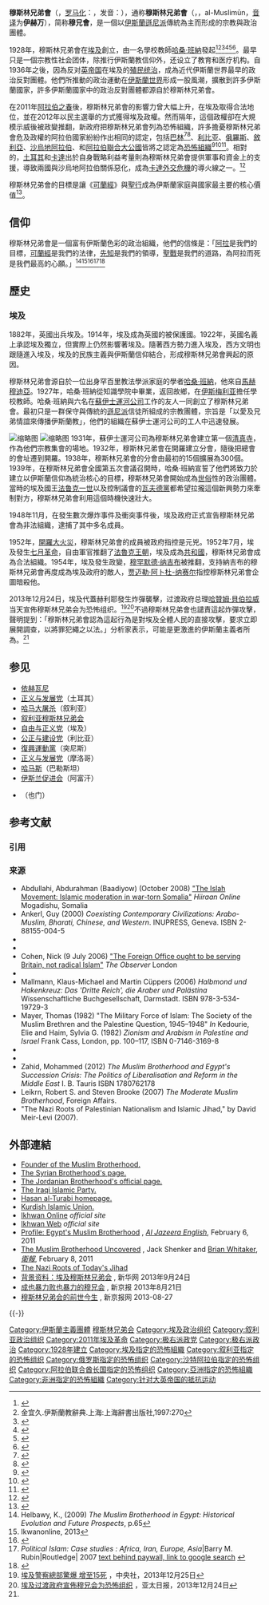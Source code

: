 {{Multiple issues |
{{expand|time=2014-04-08T06:12:44+00:00}}
{{update|time=2014-04-08T06:12:44+00:00}}
{{expert|time=2014-08-04}}
}}
{{Infobox Political party
| party_name = 穆斯林兄弟會
| name_native = {{rtl-lang|ar|الإخوان المسلمون/المسلمين}}
| logo = [[File:Muslim_Brotherhood_Logo.png|120px]]
| colorcode = #009900
| 创始人 = [[哈桑·巴纳|哈桑·巴纳]]
| leader1_title  = 總導師
| leader1_name  = [[穆罕默德·巴迪亚|穆罕默德·巴迪亚]]
| chairman =
| spokesperson ={{le|杰哈德·哈达德|Gehad el-Haddad}}
| foundation = 1928年 <br />[[埃及|埃及]][[伊斯梅利亚|伊斯梅利亚]]
| ideology = [[逊尼派|逊尼派]][[伊斯兰主义|伊斯兰主义]]（[[庫特布主義|庫特布主義]]）<br />[[苏菲主义|苏菲主义]]<br />[[社会保守主义|社会保守主义]]<br />[[保守主义#宗教保守主義|宗教保守主义]]<br />[[反共主义|反共主义]]
|position = [[右翼|右翼]]至[[极右翼|极右翼]]<ref>{{Cite web |url=http://english.alarabiya.net/en/views/news/middle-east/2013/05/01/The-Muslim-Brotherhood-s-right-wing-politics-game.html |title=存档副本 |accessdate=2017-11-18 |archive-date=2017-10-19 |archive-url=https://web.archive.org/web/20171019204753/http://english.alarabiya.net/en/views/news/middle-east/2013/05/01/The-Muslim-Brotherhood-s-right-wing-politics-game.html |dead-url=no }}</ref><ref>{{Cite web |url=http://www.motherjones.com/politics/2011/02/what-is-the-muslim-brotherhood/2/ |title=存档副本 |accessdate=2017-11-18 |archive-date=2017-10-19 |archive-url=https://web.archive.org/web/20171019144842/http://www.motherjones.com/politics/2011/02/what-is-the-muslim-brotherhood/2/ |dead-url=no }}</ref> 
| headquarters = [[埃及|埃及]][[开罗|开罗]]
| international =
|website = [http://www.ikhwanonline.com/ www.ikhwanonline.com]<br />[http://www.ikhwanweb.com www.ikhwanweb.com]
}}
{{Islam}}

'''穆斯林兄弟會'''（{{lang-ar|الإخوان المسلمين}}，[[罗马化|罗马化]]：{{transl|ar|DIN|al-ʾIḫwān al-Muslimīn}}，发音：{{IPA|/elʔexˈwæːn elmosleˈmiːn/|IPA}}），通称'''穆斯林兄弟會'''（{{lang|ar|الإخوان}}，{{lang|en|al-ikhwān}}，al-Muslimūn，[[音译|音译]]为'''伊赫万'''），简称'''穆兄會'''，是一個以[[伊斯蘭|伊斯蘭]][[遜尼派|遜尼派]]傳統為主而形成的宗教與政治團體。

1928年，穆斯林兄弟會在[[埃及|埃及]]創立，由一名學校教師[[哈桑·班納|哈桑·班納]]發起<ref>{{cite news | title=後穆巴拉克時代 穆斯林兄弟會受關注 | url=http://mag.udn.com/mag/world/storypage.jsp?f_MAIN_ID=235&f_SUB_ID=4877&f_ART_ID=300681 | author=楊仁賢 | publisher=聯合報 | location=台北 | date=2011-02-09 | accessdate=2013-08-03 | archive-date=2013-12-24 | archive-url=https://web.archive.org/web/20131224111147/http://mag.udn.com/mag/world/storypage.jsp?f_MAIN_ID=235&f_SUB_ID=4877&f_ART_ID=300681 | dead-url=no }}</ref><ref> 金宜久.伊斯蘭教辭典.上海:上海辭書出版社,1997:270</ref><ref name="BorgesonValeri2009">{{cite book|author1=Kevin Borgeson|author2=Robin Valeri|title=Terrorism in America|url=https://books.google.com/books?id=pERPR9lbHagC&pg=PA23|accessdate=9 December 2012|date=9 July 2009|publisher=Jones and Bartlett Learning|isbn=978-0-7637-5524-9|page=23|archive-date=2015-09-05|archive-url=https://web.archive.org/web/20150905164027/https://books.google.com/books?id=pERPR9lbHagC&pg=PA23|dead-url=no}}</ref><ref>{{cite web|url=http://www.metransparent.com/old/texts/amin_el_mahdi_the_muslim_brotherhood_and_the_egyptian_state.htm|title=The Muslim Brotherhood and the Egyptian State in the Balance of Democracy|publisher=Metransparent|accessdate=28 November 2012|archive-url=https://web.archive.org/web/20131005013924/http://www.metransparent.com/old/texts/amin_el_mahdi_the_muslim_brotherhood_and_the_egyptian_state.htm|archive-date=2013-10-05|dead-url=yes}}</ref><ref>{{cite web|url=http://www.aina.org/news/2007070595517.htm|title=Islamic Terrorism's Links To Nazi Fascism|publisher=Aina|date=5 July 2007|accessdate=28 November 2012|archive-date=2015-09-20|archive-url=https://web.archive.org/web/20150920224602/http://www.aina.org/news/2007070595517.htm|dead-url=no}}</ref><ref>{{cite web|url=http://old.post-gazette.com/pg/12022/1204878-373-0.stm|title=Egypt's Muslim Brotherhood is not to be trusted|publisher=Old Post-gazette|date=22 January 2012|accessdate=28 November 2012|archive-date=2015-09-04|archive-url=https://web.archive.org/web/20150904004042/http://old.post-gazette.com/pg/12022/1204878-373-0.stm|dead-url=no}}</ref>。最早只是一個宗教性社会团体，除推行伊斯蘭教信仰外，还设立了教育和医疗机构。自1936年之後，因為反对[[英帝国|英帝国]]在埃及的[[殖民统治|殖民统治]]，成為近代伊斯蘭世界最早的政治反對團體。他們所推動的政治運動在[[伊斯蘭世界|伊斯蘭世界]]形成一股風潮，擴散到許多伊斯蘭國家，許多伊斯蘭國家中的政治反對團體都源自於穆斯林兄弟會。

在2011年[[阿拉伯之春|阿拉伯之春]]後，穆斯林兄弟會的影響力曾大幅上升，在埃及取得合法地位，並在2012年以民主選舉的方式獲得埃及政權。然而隔年，這個政權卻在大規模示威後被政變推翻，新政府把穆斯林兄弟會列為恐怖組織，許多擔憂穆斯林兄弟會危及政權的阿拉伯國家紛紛作出相同的認定，包括[[巴林|巴林]]<ref>{{cite web|url=http://www.bna.bh/portal/en/news/609752|title=Bahrain News Agency - Bahrain backs Saudi Arabia, UAE, Foreign Minister says|publisher=|accessdate=3 November 2014|archive-date=2014-10-06|archive-url=https://web.archive.org/web/20141006074045/http://www.bna.bh/portal/en/news/609752|dead-url=no}}</ref><ref>{{cite web|url=http://www.aa.com.tr/en/news/304220--bahrain-fm-reiterates-stance-on-muslim-brotherhood|title=Bahrain FM reiterates stance on Muslim Brotherhood|author=Anadolu Ajansı (c) 2011|publisher=|accessdate=3 November 2014|archive-date=2014-10-06|archive-url=https://web.archive.org/web/20141006114639/http://www.aa.com.tr/en/news/304220--bahrain-fm-reiterates-stance-on-muslim-brotherhood|dead-url=no}}</ref>、[[利比亚|利比亚]]、[[俄羅斯|俄羅斯]]、[[敘利亞|敘利亞]]、[[沙烏地阿拉伯|沙烏地阿拉伯]]、和[[阿拉伯聯合大公國|阿拉伯聯合大公國]]皆將之認定為[[恐怖組織|恐怖組織]]<ref name="base.consultant.ru">{{cite web|url=http://base.consultant.ru/cons/cgi/online.cgi?req=doc;base=EXP;n=257852|title=Resolution of the State Duma, 2 December 2003 N 3624-III GD "on the Application of the State Duma of the Russian Federation" on the suppression of the activities of terrorist organizations on the territory of the Russian Federation|publisher=Consultant Plus|language=ru|access-date=2015-08-25|archive-url=https://web.archive.org/web/20160101081242/http://base.consultant.ru/cons/cgi/online.cgi?req=doc%3Bbase%3DEXP%3Bn%3D257852|archive-date=2016-01-01|dead-url=yes}}</ref><ref>{{cite web|url=http://www.bbc.com/news/world-middle-east-26487092?print=true|title=Saudi Arabia declares Muslim Brotherhood 'terrorist group'|accessdate=7 March 2014|publisher=BBC|archive-date=2015-08-22|archive-url=https://web.archive.org/web/20150822111017/http://www.bbc.com/news/world-middle-east-26487092?print=true|dead-url=no}}</ref><ref name="Alaa Shahine and Glen Carey, Bloomberg News">{{cite news|url=http://www.bloomberg.com/news/2014-03-09/u-a-e-supports-saudi-arabia-against-qatar-backed-brotherhood.html?cmpid=yhoo|author=Alaa Shahine and Glen Carey, Bloomberg News|publisher=Bloomberg News|title=U.A.E. Supports Saudi Arabia Against Qatar-Backed Brotherhood|accessdate=9 March 2014|date=9 March 2014|archive-date=2014-10-06|archive-url=https://web.archive.org/web/20141006195030/http://www.bloomberg.com/news/2014-03-09/u-a-e-supports-saudi-arabia-against-qatar-backed-brotherhood.html?cmpid=yhoo|dead-url=no}}</ref>。相對的，[[土耳其|土耳其]]和[[卡塔尔|卡達]]出於自身戰略利益考量則為穆斯林兄弟會提供軍事和資金上的支援，導致兩國與沙烏地阿拉伯關係惡化，成為[[2017年卡達外交危機|卡達外交危機]]的導火線之一。<ref>{{Cite web|title=Why Turkey Chose Qatar|url=https://nationalinterest.org/feature/pakistans-support-the-haqqani-network-undermining-us-21300|accessdate=2021-03-22|date=2017-06-25|last=Aykan Erdemir|first=Merve Tahiroglu|work=The National Interest|language=en|archive-date=2021-02-24|archive-url=https://web.archive.org/web/20210224235102/https://nationalinterest.org/feature/pakistans-support-the-haqqani-network-undermining-us-21300|dead-url=no}}</ref>

穆斯林兄弟會的目標是讓《[[可蘭經|可蘭經]]》與[[聖行|聖行]]成為伊斯蘭家庭與國家最主要的核心價值<ref name=Kull>{{cite book|last=Kull|first=Steven|title=Feeling Betrayed: The Roots of Muslim Anger at America|year=2011|publisher=Brookings Institution Press|page=167|url=https://books.google.com/books?id=fMO9cHm9rpwC&pg=PA167&lpg=PA167&dq=sole+reference+point+for+...ordering+the+life+of+the+Muslim+family,+individual,+community+...+and+state+muslim+brotherhood&source=bl&ots=UXcJ6V_4jU&sig=6gYPlE3DCTW9RC0tW2ab_Eqb9Qk&hl=en&sa=X&ei=5og9U7juLNL62gX41YGADw&ved=0CFYQ6AEwBg#v=onepage&q=sole%20reference%20point%20for%20...ordering%20the%20life%20of%20the%20Muslim%20family%2C%20individual%2C%20community%20...%20and%20state%20muslim%20brotherhood&f=false|quote=The Muslim Brotherhood's stated goal has been to instill the Quran and sunnah as the `sole reference point for ... ordering the life of the Muslim family, individual, community ... and state.`|access-date=2015-08-25|archive-date=2017-10-11|archive-url=https://web.archive.org/web/20171011081625/https://books.google.com/books?id=fMO9cHm9rpwC#v=onepage&q=sole%20reference%20point%20for%20...ordering%20the%20life%20of%20the%20Muslim%20family%2C%20individual%2C%20community%20...%20and%20state%20muslim%20brotherhood&f=false|dead-url=no}}</ref>。

==信仰==
穆斯林兄弟會是一個富有伊斯蘭色彩的政治組織，他們的信條是：「[[阿拉|阿拉]]是我們的目標，[[可蘭經|可蘭經]]是我們的法律，[[穆罕默德|先知]]是我們的領導，[[聖戰|聖戰]]是我們的道路，為阿拉而死是我們最高的心願。」<ref name=helbawy-65>Helbawy, K., (2009) ''The Muslim Brotherhood in Egypt: Historical Evolution and Future Prospects'', p.65</ref><ref name=ikwanonline-2013>Ikwanonline, 2013</ref><ref name=yusuf-2013>{{cite journal|last1=Yusuf|first1=Khalil|title=Does the Muslim Brotherhood still have a role to play in Egypt's revolutionary politics?|journal=memo: middle east monitor|date=19 December 2013|url=https://www.middleeastmonitor.com/articles/africa/8888-does-the-muslim-brotherhood-still-have-a-role-to-play-in-egypts-revolutionary-politics|accessdate=22 April 2015|archive-date=2016-03-04|archive-url=https://web.archive.org/web/20160304121508/https://www.middleeastmonitor.com/articles/africa/8888-does-the-muslim-brotherhood-still-have-a-role-to-play-in-egypts-revolutionary-politics|dead-url=no}}</ref><ref>''Political Islam: Case studies : Africa, Iran, Europe, Asia''|Barry M. Rubin|Routledge| 2007 [https://www.google.com/search?q=%22Allah+is+our+objective.+The+Prophet+is+our+leader.+The+Qur%27an+is+our+law.&ie=utf-8&oe=utf-8&aq=t&rls=org.mozilla:en-US:official&client=firefox-a&channel=sb#channel=sb&q=%22Barry+M.+Rubin%22+brotherhood+Allah+is+our+objective.+The+Prophet+is+our+leader.+The+Quran+is+our+law.&rls=org.mozilla:en-US:official&tbm=bks text behind paywall, link to google search] {{Wayback|url=https://www.google.com/search?q=%22Allah+is+our+objective.+The+Prophet+is+our+leader.+The+Qur%27an+is+our+law.&ie=utf-8&oe=utf-8&aq=t&rls=org.mozilla:en-US:official&client=firefox-a&channel=sb#channel=sb&q=%22Barry+M.+Rubin%22+brotherhood+Allah+is+our+objective.+The+Prophet+is+our+leader.+The+Quran+is+our+law.&rls=org.mozilla:en-US:official&tbm=bks |date=20160205185545 }}</ref><ref>{{cite web|url=http://online.wsj.com/news/articles/SB10001424052748704132204576136590964621006|title='The Quran Is Our Law; Jihad Is Our Way'|author=Ayaan Hirsi Ali|date=18 February 2011|work=WSJ|accessdate=3 November 2014|archive-date=2014-02-19|archive-url=https://web.archive.org/web/20140219165807/http://online.wsj.com/news/articles/SB10001424052748704132204576136590964621006|dead-url=no}}</ref>

==歷史==
===埃及===
1882年，英國出兵埃及。1914年，埃及成為英國的被保護國。1922年，英國名義上承認埃及獨立，但實際上仍然影響著埃及。隨著西方勢力進入埃及，西方文明也跟隨進入埃及，埃及的民族主義與伊斯蘭信仰結合，形成穆斯林兄弟會興起的原因。

穆斯林兄弟會源自於一位出身罕百里教法學派家庭的學者[[哈桑·班納|哈桑·班納]]，他來自[[馬赫穆迪亞_(埃及)|馬赫穆迪亞]]。1927年，哈桑·班納從知識學院中畢業，返回故鄉，在[[伊斯梅利亚|伊斯梅利亚]]擔任學校教師。哈桑·班納與六名在[[蘇伊士運河公司|蘇伊士運河公司]]工作的友人一同創立了穆斯林兄弟會。最初只是一群保守與傳統的[[遜尼派|遜尼派]]信徒所組成的宗教團體，宗旨是「以愛及兄弟情誼來傳播伊斯蘭教」，他們的組織在蘇伊士運河公司的工人中迅速發展。

[[File:A2007.jpg|缩略图]]
[[File:After_burning_the_Muslim_brotherhood_stage_in_front_of_the_mosque_2.jpg|缩略图]]
1931年，蘇伊士運河公司為穆斯林兄弟會建立第一個[[清真寺|清真寺]]，作為他們宗教集會的場地。1932年，穆斯林兄弟會在開羅建立分會，隨後把總會的會址遷到開羅。1938年，穆斯林兄弟會的分會由最初的15個擴展為300個。1939年，在穆斯林兄弟會全國第五次會議召開時，哈桑·班納宣誓了他們將致力於建立以伊斯蘭信仰為統治核心的目標，穆斯林兄弟會開始成為[[世俗|世俗]]性的政治團體。當時的埃及國王[[法鲁克一世|法鲁克一世]]以及控制議會的[[瓦夫德黨|瓦夫德黨]]都希望拉攏這個新興勢力來牽制對方，穆斯林兄弟會利用這個時機快速壯大。

1948年11月，在發生數次爆炸事件及衝突事件後，埃及政府正式宣告穆斯林兄弟會為非法組織，逮捕了其中多名成員。

1952年，[[開羅大火災|開羅大火災]]，穆斯林兄弟會的成員被政府指控是元兇。1952年7月，埃及發生[[埃及七月革命|七月革命]]，自由軍官推翻了[[法魯克王朝|法魯克王朝]]，埃及成為[[共和國|共和國]]，穆斯林兄弟會成為合法組織。1954年，埃及發生政變，[[穆罕默德·纳吉布|穆罕默德·纳吉布]]被推翻，支持納吉布的穆斯林兄弟會再度成為埃及政府的敵人，[[贾迈勒·阿卜杜-纳赛尔|贾迈勒·阿卜杜-纳赛尔]]指控穆斯林兄弟會企圖暗殺他。

2013年12月24日，埃及代蓋赫利耶發生炸彈襲擊，过渡政府总理[[哈贊姆·貝伯拉威|哈贊姆·貝伯拉威]]当天宣佈穆斯林兄弟会为恐怖组织。<ref name="#1">[http://www.cna.com.tw/news/firstnews/201312250002-1.aspx 埃及警察總部驚爆 增至15死] {{Wayback|url=http://www.cna.com.tw/news/firstnews/201312250002-1.aspx |date=20131228014036 }}，中央社，2013年12月25日</ref><ref>[http://www.apdnews.com/news/56968.html 埃及过渡政府宣佈穆兄会为恐怖组织] {{Wayback|url=http://www.apdnews.com/news/56968.html |date=20131224110243 }}，亚太日报，2013年12月24日</ref>不過穆斯林兄弟會也譴責這起炸彈攻擊，聲明提到：「穆斯林兄弟會認為這起行為是對埃及全體人民的直接攻擊，要求立即展開調查，以將罪犯繩之以法。」分析家表示，可能是更激進的伊斯蘭主義者所為。<ref name="#1"/>
<!-- 
一、宪政时期的埃及穆斯林兄弟会（1928—1952年）
1922年英国迫于当时的压力，在形式上，承认了埃及的独立。紧随其后，1923年法鲁克国王颁布埃及王国宪法，宪法规定埃及实行君主立宪政体，成立议会和政府，自此埃及进入宪政时期，直到1952年革命的爆发。有关埃及穆斯林兄弟会（下文简称穆兄会）建立的原因，我们可以从埃及穆兄会创建者哈桑•班纳的著作——《昔日：伊斯兰世界复兴的方向》中找到答案。在这本书中，哈桑•班纳歌颂了伊斯兰教的尽善尽美，指出“穆斯林兄弟会的崛起是由于英国在埃及的存在，当时的阿拉伯人和穆斯林没有地位和尊严，外国人把欧洲的洋酒、剧院、歌舞厅、娱乐等一切罪恶带入埃及，这一切都侵蚀着埃及人的精神生活。” 班纳宣称只有伊斯兰教才能拯救埃及，伊斯兰教提供了一整套完整的解决方案。1928年班纳在伊斯梅利亚和6个志同道合的朋友一起创立了穆斯林兄弟会。兄弟会的纲领性口号是：“安拉是我们的目标，《古兰经》是我们的宪法，使者是我们的领袖，圣战是我们的道路，为主而战是我们最崇高的愿望。” 
穆斯林兄弟会成立之初主要致力于宣教和发展自己的组织，1931年穆兄会建立了它的第一座清真市。20世纪30年代的埃及，世俗民族主义势力与保皇势力进行进行激烈的斗争。班纳认为这一时期，穆兄会应该明哲保身，主要目标不在于角逐政治，而应集中力量发展自己的组织。从穆兄会1932年把总部迁到开罗到1938年，穆兄会的支部由最初的15个，增加到300个，该组织能迅速地发展得益于班纳的正确抉择。1939年对穆兄会来说是具有转折意义的一年，在这一年，穆兄会“五大”召开，班纳对穆兄会追求的伊斯兰政治首次进行了阐述，穆兄会有了明确的政治目标。在20世纪40年代，穆兄会的发展进入了一个全新阶段，开始为建立伊斯兰统治的目标而奋斗。为了实现这一终极目标，穆兄会在夹缝中求生存，积极与各方势力合作。“没有永远的朋友，也没有永久的敌人，只有永恒的利益”，这句话来描述当时的穆兄会最为恰当不过。这时期穆兄会与法鲁克国王、华夫脱党之间是相互利用，而法鲁克国王和华夫脱党为了牵制对方，极力拉拢穆兄会，因此，穆兄会则利用他们之间的斗争赢得了有限的生存空间。
在40年代，穆兄会也想通过走议会的道路，实现建立伊斯兰统治的目标，但由于种种原因，穆兄会进行了两次参选，都没能够进入议会，这一时期通过议会途径实现伊斯兰统治是行不通的。此时穆兄会的暴力倾向也有所增长，他们到处袭击英军，号召埃及人民反抗英军，法鲁克国王迫于英国压力，对其进行压制。特别是第一次中东战争的失败，穆兄会公开指责埃及当局政府腐败无能，并采用暴力恐怖手段打击法鲁克王朝。最终，当局于1948年宣布取缔穆斯林兄弟会，并逮捕大量成员。穆兄会有些成员采取了报复性的手段，暗杀了当时的政府首相诺克拉西，政府则采取针锋相对的反报复性措施，于1949年派人刺杀了穆兄会的创始人哈桑•班纳。然而，此时的穆兄会实力已经今非昔比，不是政府一朝一夕就可以取缔的了，但直到1952年埃及革命爆发前，穆兄会与当局一直处于相互对峙的局面。综观穆兄会初期20余年的发展，它已发展成为一个不可小觑的宗教政治组织。
二、纳赛尔时期的埃及穆斯林兄弟会（1952—1970年）
1952年7月23日，埃及自由军官组织在纳赛尔的领导下，发动了革命政变，推翻了法鲁克王朝的统治。政变期间，自由军官组织得到了穆斯林兄弟会的积极配合，自由军官组织赞赏他们在革命中发挥了重要的作用。革命胜利后，自由军官组织对穆斯林兄弟会采取了一系列友好政策，如释放被前政府关押的穆斯林兄弟会成员；严禁一切政党活动，以兄弟会是宗教组织为由，唯独对穆兄会网开一面；吸收穆兄会成员进入指导委员会和新内阁等。此时的穆兄会与纳赛尔政府的关系正处于“蜜月期”，然而由于穆兄会的政治目标与纳赛尔为首的世俗派代表存在根本不同，因此他们这种亲密的关系并不能持续多久。双方在以下几点存在分歧：（1）政治目标方面的对立。穆兄会坚持建立伊斯兰法治国家，实行沙里亚法；纳赛尔政府坚持走世俗主义路线，要建立一个民主、公正和富裕的现代化国家。（2）经济政策上的分歧。纳赛尔政府要在全国实行土地改革政策和实行企业国有化政策；穆兄会认为人们对土地、财产的所有权是真主赐予的，不能随意改变。（3）思想文化的不同。穆兄会坚持要实施伊斯兰教法，认为西方文化是对伊斯兰文化的腐蚀，对其采取保守排斥的态度；纳赛尔政府拒绝宗教干涉政治，对西方文化并不是一概排斥，而是选择“取其精华，为我所用”的态度。
由于一系列原因，穆兄会与纳赛尔政府的分歧越来越大。1954年革命指导委员会颁布了取缔穆兄会的法令，逮捕了一部分穆兄会成员，并没有对其严厉镇压，但是穆兄会并没不以为然，反而更加变本加厉，采取了一系列激进的行动。因为在纳赛尔时代，兄弟会内部发生分化，一部分新入会的成员深受赛义德•库特卜的影响，他的思想与班纳相比更加偏执与激进，一些激进的兄弟会成员接受其思想，以极端的行为方式反对政府。特别是1954年10月，穆兄会的一名成员在亚历山大曼希广场对纳赛尔进行刺杀，但纳赛尔幸免于难，这一事件彻底激怒了纳赛尔，他下令严厉镇压穆兄会。这次打击对穆兄会而言是非常沉重的，逮捕了近3000成员，其中6人被处决，穆兄会总训导师哈桑•胡代比也被判终身监禁。1964年政府以大赦之名释放了在押的穆兄会成员，但一年之后，穆兄会成员又被牵涉到暗杀的阴谋事件当中，这次纳赛尔政府的镇压力度更加激烈，穆兄会的机构组织遭到毁灭性打击，包括穆兄会宗教理论家赛义德•库特卜在内的兄弟会三名高层领导被政府于1966年处以绞刑，从此穆兄会与纳赛尔政府彻底走上了分道扬镳的道路。在政府的严厉镇压之下，穆兄会被迫转入地下活动，但是穆兄会的影响并没有消失，“因为穆斯林的宗教感情仍深刻地植根于社会大众之中” ，他们像冬眠的枝条一样，一旦外部条件适合，便会重新发芽。
三、萨达特时期的埃及穆斯林兄弟会（1970—1981年）
1970年9月，纳赛尔因病去世，萨达特以副总统的身份接任总统一职。为了巩固统治地位，增强其统治的合法性，萨达特政府实行了一系列宽松的政策，这为埃及穆斯林兄弟会的重新崛起提供了机遇。萨达特上台后，他希望借助被纳赛尔镇压的穆兄会来增强自身的其合法性，因此他陆续释放了被关押的穆兄会成员，大量被流放到国外的兄弟会成员也被允许回国，到1973年被关押的所有穆兄会成员全部被释放。1975年穆兄会被批准办报，这样穆兄会的活动得到了全面恢复。但是出于对穆兄会的顾虑，萨达特政府并没有恢复穆兄会的合法地位，不过在这种相对宽松的政策下，穆兄会领导层逐步采取放弃暴力的手段，树立其温和的形象，他们认为实现社会的伊斯兰化是一个渐进的过程，而且需要与具体的情况相结合。被释放的穆兄会成员还解释道“穆兄会刚从纳赛尔的监狱中走出，已经筋疲力尽了，他们想要与政府和平共处。”在这种思想的指导下，穆兄会开始了它的重建之路。
70年代的穆兄会在第三任总训导师泰勒迈萨尼的领导下，经历了一场目标明确的改造，极力主张通过和平的方式来促进埃及社会重返伊斯兰，俨然此时穆兄会已经成为一个温和的伊斯兰组织。首先穆兄会极力向大学和协会领域渗透，70年代初埃及大学中的伊斯兰势力微不足道，但在萨达特当局的支持下，到70年代后期穆兄会及其它伊斯兰组织已经控制了埃及大部分大学的学生会。“自1970年以来在全国建立的1000多个伊斯兰协会，大部分也已被穆斯林兄弟会成员把持。” 其次，穆兄会还积极利用萨达特政府为他们提供的渠道，积极参与政治议程。1976年，萨达特政府恢复多党制，允许穆兄会以个人身份参加选举，在本年的人民议会选举中，穆兄会在政府的支持下与左派政党展开竞争，结果参选的6名兄弟会成员全部当选。由此可见，穆兄会在这一时期的调整时正确的。
70年代后期萨达特政权与穆斯林兄弟会的关系逐渐恶化，并最终走到了对立的地步。首先，穆兄会反对萨达特政府推行的对外开放政策，因为70年代后期这种政策对埃及经济和社会带来了严重的危害。其次，兄弟会对萨达特1977年访问耶路撒冷表示反对，进而对埃及与以色列单独媾和进行批评，并谴责萨达特政府与以色列签订《戴维营协议》，认为萨达特政府的这些行为背叛了伊斯兰教和阿拉伯人民的利益。再次，穆斯林兄弟会支持伊朗的伊斯兰革命，并谴责萨达特政府向伊朗国王巴列维提供政治避难，但是萨达特政府却不以为然。此时主流的穆斯林兄弟会成员把与政府的斗争保持在批评层面上，因为他们珍惜现在来之不易的自由，一般不会采取暴力行为，但是随着穆斯林兄弟会力量的壮大，特别是伊斯兰极端派别的出现，他们与政府的对抗逐步升级，最终促使萨达特政府做出了激烈的反应。1981年9月萨达特政府对反对者实施大逮捕，被捕的人中包括804名兄弟会成员，其中总训导师泰勒迈萨尼也在其中，萨达特政府还下令查封了穆兄会的报刊和穆兄会掌管的清真寺，自此穆兄会与萨达特政府彻底决裂。
四、穆巴拉克时期的埃及穆斯林兄弟会（1981—2011年）
1981年10月在庆祝十月战争胜利八周年的庆典上，萨达特被极端的伊斯兰分子刺杀身亡，副总统穆巴拉克登上总统的宝座。上台之后，为了增加其统治的合法性，穆巴拉克主动调整萨达特后期时期的政策，释放了包括穆兄会在内的大多数反对派，但对伊斯兰极端分子进行强烈镇压。此时的穆兄会其基本宗旨并没有发生改变，但是已放弃暴力手段，其实在70年代，穆兄会大多数人都已放弃暴力斗争的思想。基于此穆巴拉克政府初期对穆兄会采取了容忍和限制的态度。
一方面允许穆兄会公开活动。在政治上，政府默许穆兄会与其他政党结盟参与议会选举，穆兄会参选的热情也非常高涨，穆兄会总训导师泰勒迈萨尼明确表示：“我们进入议会不是目的，而是手段”，通过竞选议会来角逐国家权力，进而实现建立伊斯兰统治的目标。如在1984年大选中，穆兄会与新华夫脱党组成竞选联盟，获得了8个议席。在1987年大选中，穆兄会与社会主义工党和自由党结成联盟，赢得36个席位，成为最大的反对派。在公民社会领域，政府允许穆兄会再公民社会运作，因为这能弥补政府公共社会服务的不足。到90年代初期穆兄会主导了公民社会的大部分领域，他们的服务和运作效率都高于政府，这大大增强了社会大众对穆兄会的认可，增加了其在公民社会领域的合法性。另一方面穆巴拉克政府也对穆兄会进行限制。首先，穆巴拉克政府沿袭历届政府的惯例，对穆兄会在法律上的合法性不予以承认。其次，制定紧急状态法，并多次延长，针对以穆兄会为首的反对派可能对政府造成的威胁，穆巴拉克政府运用紧急状态法消除威胁。再次，运用政党法，以穆兄会属于宗教组织，多次拒绝穆兄会的建党申请。总之，在20世纪80年代，穆巴拉克政府与穆兄会基本处于相安无事的状态，但是当这种对穆兄会的容忍度，超过政府所划定的红线时，那么接下来，政府将会对穆兄会采取镇压的政策。
20世纪90年代以后，穆兄会与政府的关系处于紧张状态。经过20世纪80年代的发展，兄弟会实力增强，其影响力也与日俱增，针对一些重大问题，穆斯林兄弟会开始与穆巴拉克政府唱反调，甚至对政府的行为加以指责。如就1991年的海湾战争问题，穆斯林兄弟会强烈反对以美国为首的西方国家介入海湾危机并对埃及军队加入多国干预部队表示强烈谴责。与此同时穆斯林兄弟会在公民社会领域的出色表现也使穆巴拉克政府深感不安，穆兄会以此作为平台寻求政治上的合法性，对政府当局提出了严重的挑战。由于诸如以上种种不和谐的因素，穆巴拉克政府开始全方位对穆斯林兄弟会采取限制政策，以此来削弱穆兄会对政府构成的威胁，降低穆兄会的影响力。在政治方面，如在每次议会选举前，政府当局几乎都会以一些借口，逮捕穆兄会成员，对他们参与政治进程设置障碍。除2005年外，穆兄会在议会中赢得的席位都非常少，1990年的议会选举穆兄会没有赢得席位；1995年的议会选举穆兄会仅仅赢得1个席位；2000年的议会选举中穆兄会赢得17个席位；2010年穆兄会又没有赢得席位。由此可见，穆巴拉克政府对穆兄会的限制政策是有效的。在公民社会领域，穆巴拉克政府也对穆兄会做出种种限制。“如1993年政府出台协会法即100号法案，以此来削弱穆兄会在公民社会领域的影响力。” 穆兄会针对穆巴拉克政府采取的限制政策，并没有转向采取过激的暴力行为，还是采用用和平温和的方式来表达他们的不满。如穆兄会号召穆兄会成员和所有反对派组织抵制1990年的议会选举；2000年以后穆兄会时常会采取街头游行示威的方式向政府表达他们的诉求和不满，这种方式在2011年“1.25革命”中表现得尤为突出，最终，穆兄会以这种方式参与推翻了穆巴拉克政权，从幕后走上了前台。
-->

== 参见 ==
{{div col|cols=3}}
* [[依赫瓦尼|依赫瓦尼]]
* [[正义与发展党_(土耳其)|正义与发展党]]（土耳其）
* [[哈马大屠杀|哈马大屠杀]]（叙利亚）
* [[叙利亚穆斯林兄弟会|叙利亚穆斯林兄弟会]]
* [[自由与正义党|自由与正义党]]（埃及）
* [[公正与建设党|公正与建设党]]（利比亚）
* [[復興運動黨|復興運動黨]]（突尼斯）
* [[正义与发展党_(摩洛哥)|正义与发展党]]（摩洛哥）
* [[哈马斯|哈马斯]]（巴勒斯坦）
* [[伊斯兰促进会|伊斯兰促进会]]（阿富汗）
* {{le|也门改革集团|Al-Islah (Yemen)}}（也门）
{{div col end}}

== 参考文献 ==
=== 引用 ===
{{Reflist|30em}}

=== 来源 ===
{{refbegin|30em}}
* Abdullahi, Abdurahman (Baadiyow) (October 2008) [http://www.hiiraan.com/oct2008/ISLAH.pdf "The Islah Movement: Islamic moderation in war-torn Somalia"] {{Wayback|url=http://www.hiiraan.com/oct2008/ISLAH.pdf |date=20110711165645 }} ''Hiiraan Online'' Mogadishu, Somalia
* Ankerl, Guy (2000) ''Coexisting Contemporary Civilizations: Arabo-Muslim, Bharati, Chinese, and Western''. INUPRESS, Geneva. ISBN 2-88155-004-5
* {{Cite book |last=Baer |first=Robert |title=[[See_No_Evil_(book)|See No Evil]]: The True Story of a Ground Soldier in the CIA's War on Terrorism |publisher=Three Rivers Press |ISBN = 978-1-4000-4684-3 |year=2002 }}
* {{Cite book |last=Cohen |first=Amnon |title=Political Parties in the West Bank under the Jordanian Regime, 1949–1967 |url=https://archive.org/details/politicalparties00cohe |publisher=Cornell University Press |year = 1982 |location = Ithaca, NY |ISBN = 978-0-8014-1321-6 }}
* Cohen, Nick (9 July 2006) [https://web.archive.org/web/20080724152318/http://observer.guardian.co.uk/comment/story/0,,1816257,00.html "The Foreign Office ought to be serving Britain, not radical Islam"] ''The Observer'' London
*{{Cite book|last=Dreyfuss|first= Robert|title= Devil's Game: How the United States Helped Unleash Fundamentalist Islam|publisher= Owl Books|year=2006|isbn=978-0-8050-7652-3}}
* Mallmann, Klaus-Michael and Martin Cüppers (2006) ''Halbmond und Hakenkreuz: Das 'Dritte Reich', die Araber und Palästina''  Wissenschaftliche Buchgesellschaft, Darmstadt. ISBN 978-3-534-19729-3
* Mayer, Thomas (1982) "The Military Force of Islam: The Society of the Muslim Brethren and the Palestine Question, 1945–1948" ''In'' Kedourie, Elie and Haim, Sylvia G. (1982) ''Zionism and Arabism in Palestine and Israel'' Frank Cass, London, pp. 100–117, ISBN 0-7146-3169-8
*{{cite journal|last=Mura|first=Andrea|year=2012|title=A genealogical inquiry into early Islamism: the discourse of Hasan al-Banna|journal=Journal of Political Ideologies|volume=17|issue=1|pages=61–85|doi=10.1080/13569317.2012.644986|url=https://www.academia.edu/2033602/A_genealogical_inquiry_into_early_Islamism_the_discourse_of_Hasan_al-Banna|access-date=2015-08-25|archive-date=2015-09-03|archive-url=https://web.archive.org/web/20150903232636/http://www.academia.edu/2033602/A_genealogical_inquiry_into_early_Islamism_the_discourse_of_Hasan_al-Banna|dead-url=no}}
*{{cite journal|last=Mura|first=Andrea|year=2014|title=The Inclusive Dynamics of Islamic Universalism: From the Vantage Point of Sayyid Qutb’s Critical Philosophy|journal=Comparative Philosophy|volume=5|issue=1|pages=29–54|doi=|url=http://www.comparativephilosophy.org/index.php/ComparativePhilosophy/article/view/215/217|access-date=2015-08-25|archive-date=2014-01-08|archive-url=https://web.archive.org/web/20140108050020/http://www.comparativephilosophy.org/index.php/ComparativePhilosophy/article/view/215/217|dead-url=no}}
* Zahid, Mohammed (2012) ''The Muslim Brotherhood and Egypt's Succession Crisis: The Politics of Liberalisation and Reform in the Middle East'' I. B. Tauris ISBN 1780762178
* Leikrn, Robert S. and Steven Brooke (2007) ''The Moderate Muslim Brotherhood'', Foreign Affairs.
* "The Nazi Roots of Palestinian Nationalism and Islamic Jihad," by David Meir-Levi (2007).
{{refend}}

== 外部連結 ==
{{Wikiquote}}
{{Commons category|Muslim Brotherhood}}
* [https://web.archive.org/web/20120626042740/http://www.hassanalbanna.com/ Founder of the Muslim Brotherhood.] {{ar}}
* [http://www.ikhwansyria.com/ The Syrian Brotherhood's page.] {{Wayback|url=http://www.ikhwansyria.com/ |date=20170810121637 }} {{ar}}
* [https://web.archive.org/web/20110202192624/http://www.ikhwanjo.com/ The Jordanian Brotherhood's official page.] {{ar}}
* [https://web.archive.org/web/20140109044840/http://iraqiparty.org/ The Iraqi Islamic Party.] {{ar}}
* [http://www.turabi.com/ Hasan al-Turabi homepage.] {{Wayback|url=http://www.turabi.com/ |date=20061222120032 }} {{en}}{{ar}}
* [http://www.kurdiu.org/ Kurdish Islamic Union.] {{Wayback|url=http://www.kurdiu.org/ |date=20170516192839 }} {{ku icon}}{{en}}{{ar}}
* [http://www.ikhwanonline.com Ikhwan Online] {{Wayback|url=http://www.ikhwanonline.com/ |date=20170915012227 }} ''official site'' {{ar}}
* [http://www.ikhwanweb.com Ikhwan Web] {{Wayback|url=http://www.ikhwanweb.com/ |date=20110304230922 }} ''official site'' {{en}}
* [http://english.aljazeera.net/indepth/2011/02/201126101349142168.html Profile: Egypt's Muslim Brotherhood] {{Wayback|url=http://english.aljazeera.net/indepth/2011/02/201126101349142168.html |date=20110209090538 }}, ''[[Al_Jazeera_English|Al Jazeera English]]'', February 6, 2011
* [http://www.guardian.co.uk/world/2011/feb/08/egypt-muslim-brotherhood-uncovered The Muslim Brotherhood Uncovered] {{Wayback|url=http://www.guardian.co.uk/world/2011/feb/08/egypt-muslim-brotherhood-uncovered |date=20110209105019 }}, Jack Shenker and [[Brian_Whitaker|Brian Whitaker]], ''[[衛報|衛報]]'', February 8, 2011
* [http://www.tellthechildrenthetruth.com/ The Nazi Roots of Today's Jihad] {{Wayback|url=http://www.tellthechildrenthetruth.com/ |date=20110202021547 }}
* [http://news.xinhuanet.com/world/2013-09/24/c_117490566.htm 背景资料：埃及穆斯林兄弟会] {{Wayback|url=http://news.xinhuanet.com/world/2013-09/24/c_117490566.htm |date=20141005010728 }}, 新华网 2013年9月24日
* [http://epaper.bjnews.com.cn/html/2013-08/21/content_460501.htm?div=-1 成也暴力败也暴力的穆兄会] {{Wayback|url=http://epaper.bjnews.com.cn/html/2013-08/21/content_460501.htm?div=-1 |date=20130826030615 }}, 新京报 2013年8月21日
* [http://www.bjnews.com.cn/graphic/2013/08/27/280481.html 穆斯林兄弟会的前世今生] {{Wayback|url=http://www.bjnews.com.cn/graphic/2013/08/27/280481.html |date=20150923191518 }}, 新京报网 2013-08-27

{{-}}
{{阿拉伯之春|state=collapsed}}
{{国际政党组织}}
{{伊斯蘭教主題}}

{{Authority control}}

[[Category:伊斯蘭主義團體|Category:伊斯蘭主義團體]]
[[Category:穆斯林兄弟会|]]
[[Category:埃及政治组织|Category:埃及政治组织]]
[[Category:叙利亚政治组织|Category:叙利亚政治组织]]
[[Category:2011年埃及革命|Category:2011年埃及革命]]
[[Category:极右派政党|Category:极右派政党]]
[[Category:极右派政治|Category:极右派政治]]
[[Category:1928年建立|Category:1928年建立]]
[[Category:埃及指定的恐怖組織|Category:埃及指定的恐怖組織]]
[[Category:叙利亚指定的恐怖组织|Category:叙利亚指定的恐怖组织]]
[[Category:俄罗斯指定的恐怖组织|Category:俄罗斯指定的恐怖组织]]
[[Category:沙特阿拉伯指定的恐怖组织|Category:沙特阿拉伯指定的恐怖组织]]
[[Category:阿拉伯联合酋长国指定的恐怖组织|Category:阿拉伯联合酋长国指定的恐怖组织]]
[[Category:亞洲指定的恐怖組織|Category:亞洲指定的恐怖組織]]
[[Category:非洲指定的恐怖組織|Category:非洲指定的恐怖組織]]
[[Category:针对大英帝国的抵抗运动|Category:针对大英帝国的抵抗运动]]